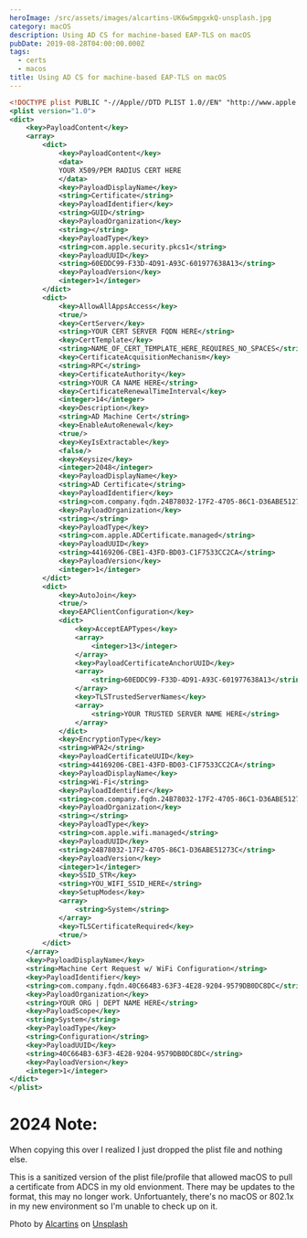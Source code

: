 ```yaml
---
heroImage: /src/assets/images/alcartins-UK6wSmpgxkQ-unsplash.jpg
category: macOS
description: Using AD CS for machine-based EAP-TLS on macOS
pubDate: 2019-08-28T04:00:00.000Z
tags:
  - certs
  - macos
title: Using AD CS for machine-based EAP-TLS on macOS
---
```


```xml
<!DOCTYPE plist PUBLIC "-//Apple//DTD PLIST 1.0//EN" "http://www.apple.com/DTDs/PropertyList-1.0.dtd">
<plist version="1.0">
<dict>
	<key>PayloadContent</key>
	<array>
		<dict>
			<key>PayloadContent</key>
			<data>
			YOUR X509/PEM RADIUS CERT HERE
			</data>
			<key>PayloadDisplayName</key>
			<string>Certificate</string>
			<key>PayloadIdentifier</key>
			<string>GUID</string>
			<key>PayloadOrganization</key>
			<string></string>
			<key>PayloadType</key>
			<string>com.apple.security.pkcs1</string>
			<key>PayloadUUID</key>
			<string>60EDDC99-F33D-4D91-A93C-601977638A13</string>
			<key>PayloadVersion</key>
			<integer>1</integer>
		</dict>
		<dict>
			<key>AllowAllAppsAccess</key>
			<true/>
			<key>CertServer</key>
			<string>YOUR CERT SERVER FQDN HERE</string>
			<key>CertTemplate</key>
			<string>NAME_OF_CERT_TEMPLATE_HERE_REQUIRES_NO_SPACES</string>
			<key>CertificateAcquisitionMechanism</key>
			<string>RPC</string>
			<key>CertificateAuthority</key>
			<string>YOUR CA NAME HERE</string>
			<key>CertificateRenewalTimeInterval</key>
			<integer>14</integer>
			<key>Description</key>
			<string>AD Machine Cert</string>
			<key>EnableAutoRenewal</key>
			<true/>
			<key>KeyIsExtractable</key>
			<false/>
			<key>Keysize</key>
			<integer>2048</integer>
			<key>PayloadDisplayName</key>
			<string>AD Certificate</string>
			<key>PayloadIdentifier</key>
			<string>com.company.fqdn.24B78032-17F2-4705-86C1-D36ABE51273C.com.apple.ADCertificate.managed.44169206-CBE1-43FD-BD03-C1F7533CC2CA</string>
			<key>PayloadOrganization</key>
			<string></string>
			<key>PayloadType</key>
			<string>com.apple.ADCertificate.managed</string>
			<key>PayloadUUID</key>
			<string>44169206-CBE1-43FD-BD03-C1F7533CC2CA</string>
			<key>PayloadVersion</key>
			<integer>1</integer>
		</dict>
		<dict>
			<key>AutoJoin</key>
			<true/>
			<key>EAPClientConfiguration</key>
			<dict>
				<key>AcceptEAPTypes</key>
				<array>
					<integer>13</integer>
				</array>
				<key>PayloadCertificateAnchorUUID</key>
				<array>
					<string>60EDDC99-F33D-4D91-A93C-601977638A13</string>
				</array>
				<key>TLSTrustedServerNames</key>
				<array>
					<string>YOUR TRUSTED SERVER NAME HERE</string>
				</array>
			</dict>
			<key>EncryptionType</key>
			<string>WPA2</string>
			<key>PayloadCertificateUUID</key>
			<string>44169206-CBE1-43FD-BD03-C1F7533CC2CA</string>
			<key>PayloadDisplayName</key>
			<string>Wi-Fi</string>
			<key>PayloadIdentifier</key>
			<string>com.company.fqdn.24B78032-17F2-4705-86C1-D36ABE51273C.com.apple.wifi.managed.24B78032-17F2-4705-86C1-D36ABE51273C</string>
			<key>PayloadOrganization</key>
			<string></string>
			<key>PayloadType</key>
			<string>com.apple.wifi.managed</string>
			<key>PayloadUUID</key>
			<string>24B78032-17F2-4705-86C1-D36ABE51273C</string>
			<key>PayloadVersion</key>
			<integer>1</integer>
			<key>SSID_STR</key>
			<string>YOU_WIFI_SSID_HERE</string>
			<key>SetupModes</key>
			<array>
				<string>System</string>
			</array>
			<key>TLSCertificateRequired</key>
			<true/>
		</dict>
	</array>
	<key>PayloadDisplayName</key>
	<string>Machine Cert Request w/ WiFi Configuration</string>
	<key>PayloadIdentifier</key>
	<string>com.company.fqdn.40C664B3-63F3-4E28-9204-9579DB0DC8DC</string>
	<key>PayloadOrganization</key>
	<string>YOUR ORG | DEPT NAME HERE</string>
	<key>PayloadScope</key>
	<string>System</string>
	<key>PayloadType</key>
	<string>Configuration</string>
	<key>PayloadUUID</key>
	<string>40C664B3-63F3-4E28-9204-9579DB0DC8DC</string>
	<key>PayloadVersion</key>
	<integer>1</integer>
</dict>
</plist>
```

# 2024 Note:

When copying this over I realized I just dropped the plist file and nothing else.

This is a sanitized version of the plist file/profile that allowed macOS to pull a certificate from ADCS in my old envionment.
There may be updates to the format, this may no longer work. Unfortuantely, there's no macOS or 802.1x in my new environment so I'm unable to check up on it.

Photo by [Alcartins](https://unsplash.com/@alcartins?utm_content=creditCopyText&utm_medium=referral&utm_source=unsplash) on [Unsplash](https://unsplash.com/photos/a-satellite-dish-on-top-of-a-metal-pole-UK6wSmpgxkQ?utm_content=creditCopyText&utm_medium=referral&utm_source=unsplash)
